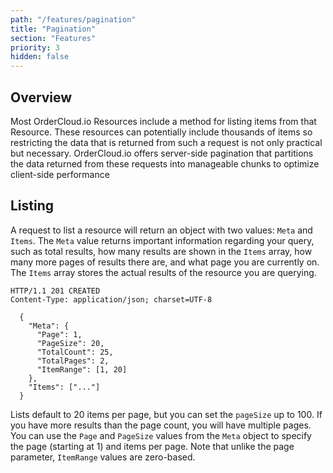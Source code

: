 ```yaml
---
path: "/features/pagination"
title: "Pagination"
section: "Features"
priority: 3
hidden: false
---
```


## Overview

Most OrderCloud.io Resources include a method for listing items from that Resource. These resources can potentially include thousands of items so restricting the data that is returned from such a request is not only practical but necessary. OrderCloud.io offers server-side pagination that partitions the data returned from these requests into manageable chunks to optimize client-side performance

## Listing

A request to list a resource will return an object with two values: `Meta` and `Items`. The `Meta` value returns important information regarding your query, such as total results, how many results are shown in the `Items` array, how many more pages of results there are, and what page you are currently on. The `Items` array stores the actual results of the resource you are querying.

```http
HTTP/1.1 201 CREATED
Content-Type: application/json; charset=UTF-8

  {
    "Meta": {
      "Page": 1,
      "PageSize": 20,
      "TotalCount": 25,
      "TotalPages": 2,
      "ItemRange": [1, 20]
    },
    "Items": ["..."]
  }
```

Lists default to 20 items per page, but you can set the `pageSize` up to 100\. If you have more results than the page count, you will have multiple pages. You can use the `Page` and `PageSize` values from the `Meta` object to specify the page (starting at 1) and items per page. Note that unlike the page parameter, `ItemRange` values are zero-based.

<!-- TODO: 
1. Change the HTTP reuest to a GET
-->